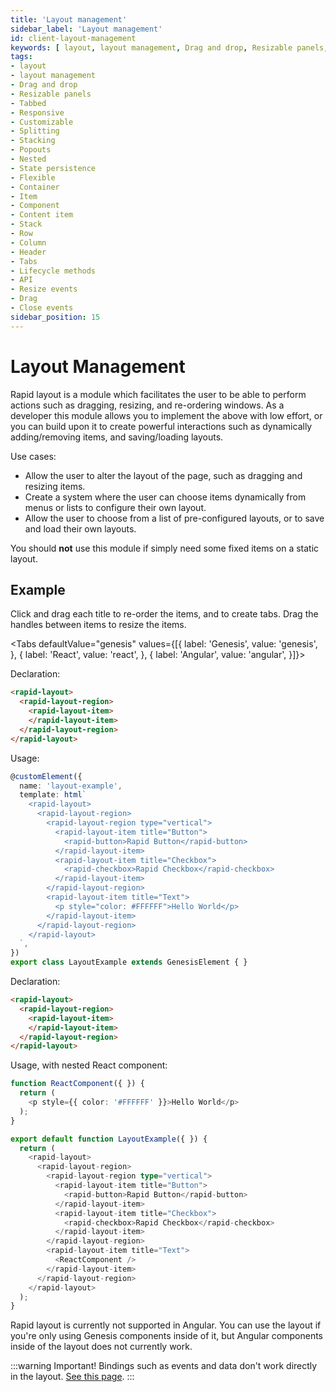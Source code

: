 ```yaml
---
title: 'Layout management'
sidebar_label: 'Layout management'
id: client-layout-management
keywords: [ layout, layout management, Drag and drop, Resizable panels, Tabbed , Responsive , Customizable, Splitting, Stacking, Popouts, Nested , State persistence, Flexible, Container, Item, Component, Content item, Stack, Row, Column, Header, Tabs, Lifecycle methods, API, Resize events, Drag , Close events]
tags:
- layout
- layout management
- Drag and drop
- Resizable panels
- Tabbed
- Responsive
- Customizable
- Splitting
- Stacking
- Popouts
- Nested
- State persistence
- Flexible
- Container
- Item
- Component
- Content item
- Stack
- Row
- Column
- Header
- Tabs
- Lifecycle methods
- API
- Resize events
- Drag
- Close events
sidebar_position: 15
---
```



# Layout Management

Rapid layout is a module which facilitates the user to be able to perform actions such as dragging, resizing, and re-ordering windows.
As a developer this module allows you to implement the above with low effort, or you can build upon it to create powerful interactions such as dynamically adding/removing items, and saving/loading layouts.

Use cases:
* Allow the user to alter the layout of the page, such as dragging and resizing items.
* Create a system where the user can choose items dynamically from menus or lists to configure their own layout.
* Allow the user to choose from a list of pre-configured layouts, or to save and load their own layouts.

You should **not** use this module if simply need some fixed items on a static layout.

## Example

Click and drag each title to re-order the items, and to create tabs. Drag the handles between items to resize the items.

<LayoutExample />

<Tabs defaultValue="genesis" values={[{ label: 'Genesis', value: 'genesis', }, { label: 'React', value: 'react', }, { label: 'Angular', value: 'angular', }]}>

<TabItem value="genesis">

Declaration:
```html
<rapid-layout>
  <rapid-layout-region>
    <rapid-layout-item>
    </rapid-layout-item>
  </rapid-layout-region>
</rapid-layout>
```

Usage:
```typescript
@customElement({
  name: 'layout-example',
  template: html`
    <rapid-layout>
      <rapid-layout-region>
        <rapid-layout-region type="vertical">
          <rapid-layout-item title="Button">
            <rapid-button>Rapid Button</rapid-button>
          </rapid-layout-item>
          <rapid-layout-item title="Checkbox">
            <rapid-checkbox>Rapid Checkbox</rapid-checkbox>
          </rapid-layout-item>
        </rapid-layout-region>
        <rapid-layout-item title="Text">
          <p style="color: #FFFFFF">Hello World</p>
        </rapid-layout-item>
      </rapid-layout-region>
    </rapid-layout>
  `,
})
export class LayoutExample extends GenesisElement { }
```

</TabItem>
<TabItem value="react">

Declaration:
```html
<rapid-layout>
  <rapid-layout-region>
    <rapid-layout-item>
    </rapid-layout-item>
  </rapid-layout-region>
</rapid-layout>
```

Usage, with nested React component:
```typescript
function ReactComponent({ }) {
  return (
    <p style={{ color: '#FFFFFF' }}>Hello World</p>
  );
}

export default function LayoutExample({ }) {
  return (
    <rapid-layout>
      <rapid-layout-region>
        <rapid-layout-region type="vertical">
          <rapid-layout-item title="Button">
            <rapid-button>Rapid Button</rapid-button>
          </rapid-layout-item>
          <rapid-layout-item title="Checkbox">
            <rapid-checkbox>Rapid Checkbox</rapid-checkbox>
          </rapid-layout-item>
        </rapid-layout-region>
        <rapid-layout-item title="Text">
          <ReactComponent />
        </rapid-layout-item>
      </rapid-layout-region>
    </rapid-layout>
  );
}
```

</TabItem>
<TabItem value="angular">

Rapid layout is currently not supported in Angular. You can use the layout if you're only using Genesis components inside of it, but Angular components inside of the layout does not currently work.

</TabItem>
</Tabs>

:::warning
Important! Bindings such as events and data don't work directly in the layout. [See this page](./layout_05_binding_events_store.mdx).
:::
